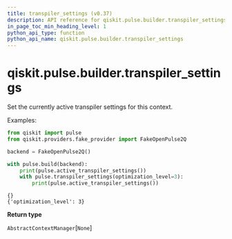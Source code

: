 ```yaml
---
title: transpiler_settings (v0.37)
description: API reference for qiskit.pulse.builder.transpiler_settings in qiskit v0.37
in_page_toc_min_heading_level: 1
python_api_type: function
python_api_name: qiskit.pulse.builder.transpiler_settings
---
```


<span id="qiskit-pulse-builder-transpiler-settings" />

# qiskit.pulse.builder.transpiler\_settings

<Function id="qiskit.pulse.builder.transpiler_settings" isDedicatedPage={true} github="https://github.com/qiskit/qiskit/tree/stable/0.21/qiskit/pulse/builder.py" signature="transpiler_settings(**settings)">
  Set the currently active transpiler settings for this context.

  Examples:

  ```python
  from qiskit import pulse
  from qiskit.providers.fake_provider import FakeOpenPulse2Q

  backend = FakeOpenPulse2Q()

  with pulse.build(backend):
      print(pulse.active_transpiler_settings())
      with pulse.transpiler_settings(optimization_level=3):
          print(pulse.active_transpiler_settings())
  ```

  ```
  {}
  {'optimization_level': 3}
  ```

  **Return type**

  `AbstractContextManager`\[`None`]
</Function>

